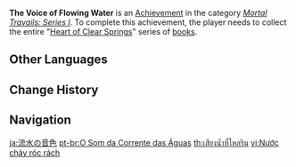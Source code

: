 {{Achievement Infobox
|title        = 
|id           = 80003
|order id     = 0003
|category     = Mortal Travails: Series I
|description  = Collect the entire "[[Heart of Clear Springs]]" series.
|requirements = 
|primogems    = 5
|tracking     = 
|topic        = Books
}}
'''The Voice of Flowing Water''' is an [[Achievement]] in the category ''[[Mortal Travails: Series I]]''. To complete this achievement, the player needs to collect the entire "[[Heart of Clear Springs]]" series of [[books]].
<!--
==Trivia==

==Video Guides==
{{EVT
|video1   = 
|caption1 = 
}}
-->
==Other Languages==
{{Other Languages
|en      = The Voice of Flowing Water
|zhs     = 流水叮咛
|zhs_rm  = Liúshuǐ Dīngníng
|zht     = 流水叮嚀
|zht_rm  = Liúshuǐ Dīngníng
|zh_tl   = The Exhortation of the Flowing Water
|ja      = 流水の音色
|ja_rm   = Ryuusui no Neiro
|ja_tl   = The Timbre of the Running Water
|ko      = 흐르는 물의 당부
|ko_rm   = Heureuneun Mul-ui Dangbu
|ko_tl   = The Request of Flowing Water
|es      = Aguas susurrantes
|es_tl   = Whispering Waters
|fr      = Clair comme de l'eau de roche
|fr_tl   = Crystal Clear
|ru      = Голос текущей воды
|ru_tl   = The Voice of Flowing Water
|th      = เสียงน้ำที่ไหลริน
|th_rm   = 
|th_tl   = Water's Sound That Flows
|vi      = Nước chảy róc rách
|vi_tl   = 
|de      = Rauschendes Wasser
|de_tl   = Whooshing Water
|id      = Suara Air Mengalir
|id_tl   = The Voice of Flowing Water
|pt      = O Som da Corrente das Águas
|pt_tl   = 
|tr      = Akan Suyun Sesi
|tr_tl   = 
|it      = La voce dell'acqua corrente
|it_tl   = 
}}

==Change History==
{{Change History|1.0}}
<!--
==References==
{{Reflist}}
-->
==Navigation==
{{Achievement Navbox|Mortal Travails: Series I}}

[[ja:流水の音色]]
[[pt-br:O Som da Corrente das Águas]]
[[th:เสียงน้ำที่ไหลริน]]
[[vi:Nước chảy róc rách]]